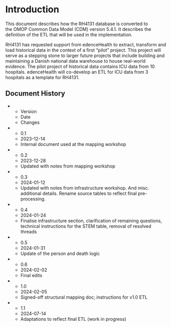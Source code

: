 # Introduction {#introduction}

This document describes how the RH4131 database is converted to the OMOP Common
Data Model (CDM) version 5.4.1. It describes the definition of the ETL that will
be used in the implementation. 

RH4131 has requested support from edenceHealth to extract, transform and load
historical data in the context of a first "pilot" project. This project will
serve as a stepping stone to larger future projects that include building and
maintaining a Danish national data warehouse to house real-world evidence. The
pilot project of historical data contains ICU data from 10 hospitals.
edenceHealth will co-develop an ETL for ICU data from 3 hospitals as a template
for RH4131.

## Document History {#document-history}

::: list-table
-

    -   Version
    -   Date
    -   Changes

-

    -   0.1
    -   2023-12-14
    -   Internal document used at the mapping workshop

-

    -   0.2
    -   2023-12-28
    -   Updated with notes from mapping workshop

-

    -   0.3
    -   2024-01-12
    -   Updated with notes from infrastructure workshop. And misc. additional
        details. Rename source tables to reflect final pre-processing.

-

    -   0.4
    -   2024-01-24
    -   Finalise infrastructure section, clarification of remaining questions,
        technical instructions for the STEM table, removal of resolved threads

-

    -   0.5
    -   2024-01-31
    -   Update of the person and death logic

-

    -   0.6
    -   2024-02-02
    -   Final edits

-

    -   1.0
    -   2024-02-05
    -   Signed-off structural mapping doc; instructions for v1.0 ETL

-

    -   1.1
    -   2024-07-14
    -   Adaptations to reflect final ETL (work in progress)
:::
